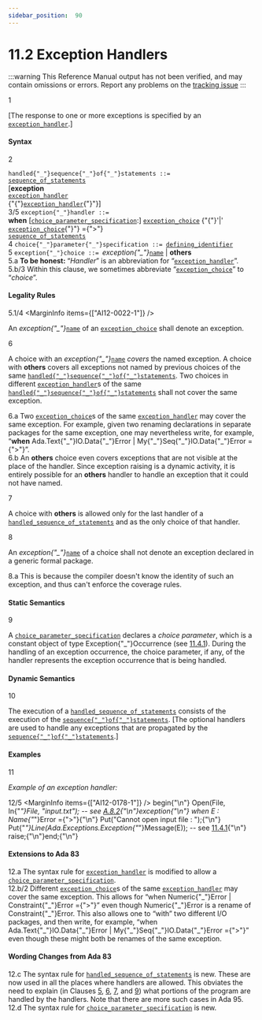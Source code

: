 ```yaml
---
sidebar_position:  90
---
```


# 11.2 Exception Handlers

:::warning
This Reference Manual output has not been verified,
and may contain omissions or errors.
Report any problems on the [tracking issue](https://github.com/ada-lang-io/ada-lang-io/issues/20)
:::


<MarginText>1</MarginText>
<p>[The response to one or more exceptions is specified by an <code><a href="../AA-11/AA-11.2#S0305">exception_handler</a></code>.] <br /></p>


#### Syntax

<MarginText>2</MarginText>

<CodeBlock>
<code>handled{"_"}sequence{"_"}of{"_"}statements</code><a id="S0304"></a><code> ::= </code><br />     <code><a href="../AA-5/AA-5.1#S0166">sequence_of_statements</a></code><br />  [<strong>exception</strong><br />     <code><a href="../AA-11/AA-11.2#S0305">exception_handler</a></code><br />    {"{"}<code><a href="../AA-11/AA-11.2#S0305">exception_handler</a></code>{"}"}]<br />

</CodeBlock>
<MarginText>3/5</MarginText>
<MarginInfo items={["AI12-0212-1"]} />

<CodeBlock>
<code>exception{"_"}handler</code><a id="S0305"></a><code> ::= </code><br />  <strong>when</strong> [<code><a href="../AA-11/AA-11.2#S0306">choice_parameter_specification</a></code>:] <code><a href="../AA-11/AA-11.2#S0307">exception_choice</a></code> {"{"}'|' <code><a href="../AA-11/AA-11.2#S0307">exception_choice</a></code>{"}"} ={">"}<br />     <code><a href="../AA-5/AA-5.1#S0166">sequence_of_statements</a></code><br />

</CodeBlock>
<MarginText>4</MarginText>

<CodeBlock>
<code>choice{"_"}parameter{"_"}specification</code><a id="S0306"></a><code> ::= </code><code><a href="../AA-3/AA-3.1#S0022">defining_identifier</a></code><br />

</CodeBlock>
<MarginText>5</MarginText>

<CodeBlock>
<code>exception{"_"}choice</code><a id="S0307"></a><code> ::= </code><em>exception{"_"}</em><code><a href="../AA-4/AA-4.1#S0091">name</a></code> | <strong>others</strong><br />

</CodeBlock>
<AnnotatedOnly>
<MarginText>5.a</MarginText>
<Admonition type="aarm" aarm="note">
<strong>To be honest: </strong>&ldquo;<em>Handler</em>&rdquo; is an abbreviation for &ldquo;<code><a href="../AA-11/AA-11.2#S0305">exception_handler</a></code>&rdquo;.<br />
</Admonition>
</AnnotatedOnly>

<AnnotatedOnly>
<MarginText>5.b/3</MarginText>
<MarginInfo items={["AI05-0299-1"]} />
<Admonition type="aarm" aarm="note">
Within this clause, we sometimes abbreviate &ldquo;<code><a href="../AA-11/AA-11.2#S0307">exception_choice</a></code>&rdquo; to &ldquo;<em>choice</em>&rdquo;. <br />
</Admonition>
</AnnotatedOnly>


#### Legality Rules

<MarginText>5.1/4</MarginText>
<MarginInfo items={["AI12-0022-1"]} />
<p>An <em>exception{"_"}</em><code><a href="../AA-4/AA-4.1#S0091">name</a></code> of an <code><a href="../AA-11/AA-11.2#S0307">exception_choice</a></code> shall denote an exception.<br /></p>

<MarginText>6</MarginText>
<p>A choice with an <em>exception{"_"}</em><code><a href="../AA-4/AA-4.1#S0091">name</a></code> <em>covers</em> the named exception. A choice with <strong>others</strong> covers all exceptions not named by previous choices of the same <code><a href="../AA-11/AA-11.2#S0304">handled{"_"}sequence{"_"}of{"_"}statements</a></code>. Two choices in different <code><a href="../AA-11/AA-11.2#S0305">exception_handler</a></code>s of the same <code><a href="../AA-11/AA-11.2#S0304">handled{"_"}sequence{"_"}of{"_"}statements</a></code> shall not cover the same exception. <br /></p>

<AnnotatedOnly>
<MarginText>6.a</MarginText>
<Admonition type="aarm" aarm="ramification">
<strong></strong>Two <code><a href="../AA-11/AA-11.2#S0307">exception_choice</a></code>s of the same <code><a href="../AA-11/AA-11.2#S0305">exception_handler</a></code> may cover the same exception. For example, given two renaming declarations in separate packages for the same exception, one may nevertheless write, for example, &ldquo;<strong>when</strong> Ada.Text{"_"}IO.Data{"_"}Error | My{"_"}Seq{"_"}IO.Data{"_"}Error ={">"}&rdquo;.<br />
</Admonition>
</AnnotatedOnly>

<AnnotatedOnly>
<MarginText>6.b</MarginText>
<Admonition type="aarm" aarm="note">
An <strong>others</strong> choice even covers exceptions that are not visible at the place of the handler. Since exception raising is a dynamic activity, it is entirely possible for an <strong>others</strong> handler to handle an exception that it could not have named. <br />
</Admonition>
</AnnotatedOnly>

<MarginText>7</MarginText>
<p>A choice with <strong>others</strong> is allowed only for the last handler of a <code><a href="../AA-11/AA-11.2#S0304">handled_sequence_of_statements</a></code> and as the only choice of that handler.<br /></p>

<MarginText>8</MarginText>
<p>An <em>exception{"_"}</em><code><a href="../AA-4/AA-4.1#S0091">name</a></code> of a choice shall not denote an exception declared in a generic formal package. <br /></p>

<AnnotatedOnly>
<MarginText>8.a</MarginText>
<Admonition type="aarm" aarm="reason">
<strong></strong>This is because the compiler doesn't know the identity of such an exception, and thus can't enforce the coverage rules. <br />
</Admonition>
</AnnotatedOnly>


#### Static Semantics

<MarginText>9</MarginText>
<p>A <code><a href="../AA-11/AA-11.2#S0306">choice_parameter_specification</a></code> declares a <em>choice parameter</em>, which is a constant object of type Exception{"_"}Occurrence (see <a href="../AA-11/AA-11.4#Subclause_11.4.1">11.4.1</a>). During the handling of an exception occurrence, the choice parameter, if any, of the handler represents the exception occurrence that is being handled.<br /></p>


#### Dynamic Semantics

<MarginText>10</MarginText>
<p>The execution of a <code><a href="../AA-11/AA-11.2#S0304">handled_sequence_of_statements</a></code> consists of the execution of the <code><a href="../AA-5/AA-5.1#S0166">sequence{"_"}of{"_"}statements</a></code>. [The optional handlers are used to handle any exceptions that are propagated by the <code><a href="../AA-5/AA-5.1#S0166">sequence{"_"}of{"_"}statements</a></code>.] <br /></p>


#### Examples

<MarginText>11</MarginText>
<p><em>Example of an exception handler:</em> <br /></p>

<MarginText>12/5</MarginText>
<MarginInfo items={["AI12-0178-1"]} />
<CodeBlock language="ada">
begin{"\n"}   Open(File, In{"_"}File, "input.txt");   -- see <a href="../AA-A/AA-A.8#Subclause_A.8.2">A.8.2</a>{"\n"}exception{"\n"}   when E : Name{"_"}Error ={">"}{"\n"}      Put("Cannot open input file : ");{"\n"}      Put{"_"}Line(Ada.Exceptions.Exception{"_"}Message(E));  -- see <a href="../AA-11/AA-11.4#Subclause_11.4.1">11.4.1</a>{"\n"}      raise;{"\n"}end;{"\n"}

</CodeBlock>
<AnnotatedOnly>

#### Extensions to Ada 83

</AnnotatedOnly>
<AnnotatedOnly>
<MarginText>12.a</MarginText>
<Admonition type="aarm" aarm="note">
The syntax rule for <code><a href="../AA-11/AA-11.2#S0305">exception_handler</a></code> is modified to allow a <code><a href="../AA-11/AA-11.2#S0306">choice_parameter_specification</a></code>.<br />
</Admonition>
</AnnotatedOnly>

<AnnotatedOnly>
<MarginText>12.b/2</MarginText>
<MarginInfo items={["AI95-00114-01"]} />
<Admonition type="aarm" aarm="note">
Different <code><a href="../AA-11/AA-11.2#S0307">exception_choice</a></code>s of the same <code><a href="../AA-11/AA-11.2#S0305">exception_handler</a></code> may cover the same exception. This allows for &ldquo;when Numeric{"_"}Error | Constraint{"_"}Error ={">"}&rdquo; even though Numeric{"_"}Error is a rename of Constraint{"_"}Error. This also allows one to &ldquo;with&rdquo; two different I/O packages, and then write, for example, &ldquo;when Ada.Text{"_"}IO.Data{"_"}Error | My{"_"}Seq{"_"}IO.Data{"_"}Error ={">"}&rdquo; even though these might both be renames of the same exception. <br />
</Admonition>
</AnnotatedOnly>

<AnnotatedOnly>

#### Wording Changes from Ada 83

</AnnotatedOnly>
<AnnotatedOnly>
<MarginText>12.c</MarginText>
<Admonition type="aarm" aarm="note">
The syntax rule for <code><a href="../AA-11/AA-11.2#S0304">handled_sequence_of_statements</a></code> is new. These are now used in all the places where handlers are allowed. This obviates the need to explain (in Clauses <a href="../AA-5/">5</a>, <a href="../AA-6/">6</a>, <a href="../AA-7/">7</a>, and <a href="../AA-9/">9</a>) what portions of the program are handled by the handlers. Note that there are more such cases in Ada 95.<br />
</Admonition>
</AnnotatedOnly>

<AnnotatedOnly>
<MarginText>12.d</MarginText>
<Admonition type="aarm" aarm="note">
The syntax rule for <code><a href="../AA-11/AA-11.2#S0306">choice_parameter_specification</a></code> is new. <br />
</Admonition>
</AnnotatedOnly>

